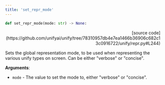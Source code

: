 ```yaml
---
title: 'set_repr_mode'
---
```


```python
def set_repr_mode(mode: str) -> None:
```

<p align="right">[source code](https://github.com/unifyai/unify/tree/78310957db4e7ea1466b36906c682c13c0916722/unify/repr.py#L244)</p>

Sets the global representation mode, to be used when representing the various unify
types on screen. Can be either "verbose" or "concise".

**Arguments**:

- `mode` - The value to set the mode to, either "verbose" or "concise".
